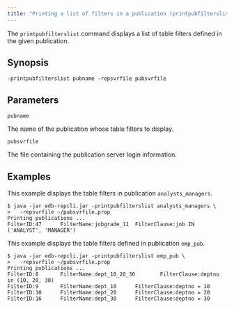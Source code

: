 ```yaml
---
title: "Printing a list of filters in a publication (printpubfilterslist)"
---
```


<div id="print_publications_filters_list" class="registered_link"></div>

The `printpubfilterslist` command displays a list of table filters defined in the given publication.

## Synopsis

```text
-printpubfilterslist pubname -repsvrfile pubsvrfile
```

## Parameters

`pubname`

The name of the publication whose table filters to display.

`pubsvrfile`

The file containing the publication server login information.

## Examples

This example displays the table filters in publication `analysts_managers`.

```text
$ java -jar edb-repcli.jar -printpubfilterslist analysts_managers \
>   -repsvrfile ~/pubsvrfile.prop
Printing publications ...
FilterID:47      FilterName:jobgrade_11  FilterClause:job IN ('ANALYST', 'MANAGER')
```

This example displays the table filters defined in publication `emp_pub`.

```text
$ java -jar edb-repcli.jar -printpubfilterslist emp_pub \
>   -repsvrfile ~/pubsvrfile.prop
Printing publications ...
FilterID:8       FilterName:dept_10_20_30        FilterClause:deptno in (10, 20, 30)
FilterID:9       FilterName:dept_10      FilterClause:deptno = 10
FilterID:10      FilterName:dept_20      FilterClause:deptno = 20
FilterID:16      FilterName:dept_30      FilterClause:deptno = 30
```
